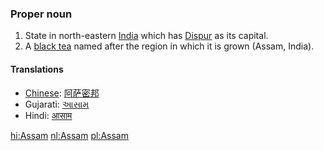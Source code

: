 {{wikipedia}}
{{wikipediapar|Assam tea}}
===Proper noun===
#State in north-eastern [[India]] which has [[Dispur]] as its capital.
# A [[black tea]] named after the region in which it is grown (Assam, India).


====Translations====

*[[Chinese]]: [[阿萨密邦]]
*Gujarati: [[આસામ]]
*Hindi: [[आसाम]]

[[hi:Assam]]
[[nl:Assam]]
[[pl:Assam]]